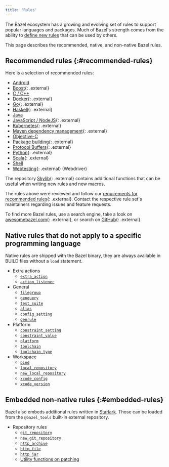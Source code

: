 ```yaml
---
title: 'Rules'
---
```


The Bazel ecosystem has a growing and evolving set of rules to support popular
languages and packages. Much of Bazel's strength comes from the ability to
[define new rules](/versions/6.1.0/rules/concepts) that can be used by others.

This page describes the recommended, native, and non-native Bazel rules.

## Recommended rules {:#recommended-rules}

Here is a selection of recommended rules:

* [Android](/versions/6.1.0/docs/bazel-and-android)
* [Boost](https://github.com/nelhage/rules_boost){: .external}
* [C / C++](/versions/6.1.0/docs/bazel-and-cpp)
* [Docker](https://github.com/bazelbuild/rules_docker){: .external}
* [Go](https://github.com/bazelbuild/rules_go){: .external}
* [Haskell](https://github.com/tweag/rules_haskell){: .external}
* [Java](/versions/6.1.0/docs/bazel-and-java)
* [JavaScript / NodeJS](https://github.com/bazelbuild/rules_nodejs){: .external}
* [Kubernetes](https://github.com/bazelbuild/rules_k8s){: .external}
* [Maven dependency management](https://github.com/bazelbuild/rules_jvm_external){: .external}
* [Objective-C](/versions/6.1.0/docs/bazel-and-apple)
* [Package building](https://github.com/bazelbuild/rules_pkg){: .external}
* [Protocol Buffers](https://github.com/bazelbuild/rules_proto#protobuf-rules-for-bazel){: .external}
* [Python](https://github.com/bazelbuild/rules_python){: .external}
* [Scala](https://github.com/bazelbuild/rules_scala){: .external}
* [Shell](/versions/6.1.0/reference/be/shell)
* [Webtesting](https://github.com/bazelbuild/rules_webtesting){: .external} (Webdriver)

The repository [Skylib](https://github.com/bazelbuild/bazel-skylib){: .external} contains
additional functions that can be useful when writing new rules and new
macros.

The rules above were reviewed and follow our
[requirements for recommended rules](/versions/6.1.0/contribute/recommended-rules){: .external}.
Contact the respective rule set's maintainers regarding issues and feature
requests.

To find more Bazel rules, use a search engine, take a look on
[awesomebazel.com](https://awesomebazel.com/){: .external}, or search on
[GitHub](https://github.com/search?o=desc&q=bazel+rules&s=stars&type=Repositories){: .external}.

## Native rules that do not apply to a specific programming language

Native rules are shipped with the Bazel binary, they are always available in
BUILD files without a `load` statement.

* Extra actions
  - [`extra_action`](/versions/6.1.0/reference/be/extra-actions#extra_action)
  - [`action_listener`](/versions/6.1.0/reference/be/extra-actions#action_listener)
* General
  - [`filegroup`](/versions/6.1.0/reference/be/general#filegroup)
  - [`genquery`](/versions/6.1.0/reference/be/general#genquery)
  - [`test_suite`](/versions/6.1.0/reference/be/general#test_suite)
  - [`alias`](/versions/6.1.0/reference/be/general#alias)
  - [`config_setting`](/versions/6.1.0/reference/be/general#config_setting)
  - [`genrule`](/versions/6.1.0/reference/be/general#genrule)
* Platform
  - [`constraint_setting`](/versions/6.1.0/reference/be/platform#constraint_setting)
  - [`constraint_value`](/versions/6.1.0/reference/be/platform#constraint_value)
  - [`platform`](/versions/6.1.0/reference/be/platform#platform)
  - [`toolchain`](/versions/6.1.0/reference/be/platform#toolchain)
  - [`toolchain_type`](/versions/6.1.0/reference/be/platform#toolchain_type)
* Workspace
  - [`bind`](/versions/6.1.0/reference/be/workspace#bind)
  - [`local_repository`](/versions/6.1.0/reference/be/workspace#local_repository)
  - [`new_local_repository`](/versions/6.1.0/reference/be/workspace#new_local_repository)
  - [`xcode_config`](/versions/6.1.0/reference/be/objective-c#xcode_config)
  - [`xcode_version`](/versions/6.1.0/reference/be/objective-c#xcode_version)

## Embedded non-native rules {:#embedded-rules}

Bazel also embeds additional rules written in [Starlark](/versions/6.1.0/rules/language). Those can be loaded from
the `@bazel_tools` built-in external repository.

* Repository rules
  - [`git_repository`](/versions/6.1.0/rules/lib/repo/git#git_repository)
  - [`new_git_repository`](/versions/6.1.0/rules/lib/repo/git#new_git_repository)
  - [`http_archive`](/versions/6.1.0/rules/lib/repo/http#http_archive)
  - [`http_file`](/versions/6.1.0/rules/lib/repo/http#http_archive)
  - [`http_jar`](/versions/6.1.0/rules/lib/repo/http#http_jar)
  - [Utility functions on patching](/versions/6.1.0/rules/lib/repo/utils)
